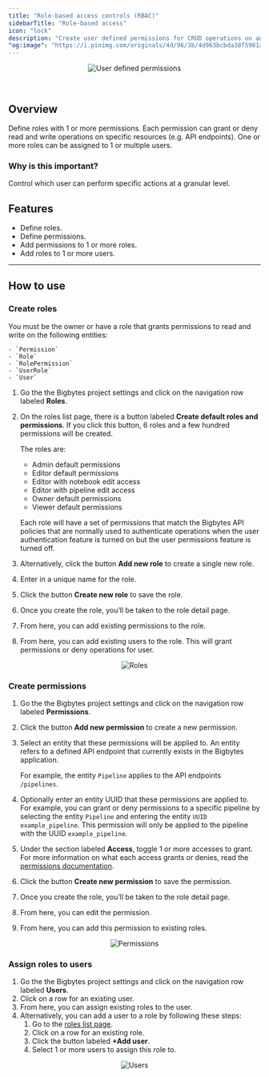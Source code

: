 ```yaml
---
title: "Role-based access controls (RBAC)"
sidebarTitle: "Role-based access"
icon: "lock"
description: "Create user defined permissions for CRUD operations on any action or user experience. Add permissions to roles and add roles to users."
"og:image": "https://i.pinimg.com/originals/4d/96/3b/4d963bcbda38f5981a3c83b8f99933ae.gif"
---
```



<Frame>
    <p align="center">
    <img
        alt="User defined permissions"
        src="https://i.pinimg.com/originals/4d/96/3b/4d963bcbda38f5981a3c83b8f99933ae.gif"
    />
    </p>
</Frame>

<br />

## Overview

Define roles with 1 or more permissions.
Each permission can grant or deny read and write operations on
specific resources (e.g. API endpoints).
One or more roles can be assigned to 1 or multiple users.

### Why is this important?

Control which user can perform specific actions at a granular level.

## Features

<ProOnly source="permissions" />

- Define roles.
- Define permissions.
- Add permissions to 1 or more roles.
- Add roles to 1 or more users.

---

## How to use

### Create roles

<Note>
    You must be the owner or have a role that grants permissions to read and write on the following
    entities:

    - `Permission`
    - `Role`
    - `RolePermission`
    - `UserRole`
    - `User`
</Note>

1. Go the the Bigbytes project settings and click on the navigation row labeled <b>Roles</b>.
1. On the roles list page, there is a button labeled <b>Create default roles and permissions</b>.
    If you click this button, 6 roles and a few hundred permissions will be created.

    The roles are:

    - Admin default permissions
    - Editor default permissions
    - Editor with notebook edit access
    - Editor with pipeline edit access
    - Owner default permissions
    - Viewer default permissions

    Each role will have a set of permissions that match the Bigbytes API policies that are normally
    used to authenticate operations when the user authentication feature is turned on but
    the user permissions feature is turned off.
1. Alternatively, click the button <b>Add new role</b> to create a single new role.
1. Enter in a unique name for the role.
1. Click the button <b>Create new role</b> to save the role.
1. Once you create the role, you’ll be taken to the role detail page.
1. From here, you can add existing permissions to the role.
1. From here, you can add existing users to the role. This will grant permissions or
    deny operations for user.

<Frame>
    <p align="center">
    <img
        alt="Roles"
        src="https://github.com/digitranslab/assets/blob/main/authentication/permissions/roles-detail.png?raw=true"
    />
    </p>
</Frame>

### Create permissions

1. Go the the Bigbytes project settings and click on the navigation row labeled <b>Permissions</b>.
1. Click the button <b>Add new permission</b> to create a new permission.
1. Select an entity that these permissions will be applied to.
    An entity refers to a defined API endpoint that currently exists in the Bigbytes application.

    For example, the entity `Pipeline` applies to the API endpoints `/pipelines`.
1. Optionally enter an entity UUID that these permissions are applied to.
    For example, you can grant or deny permissions to a specific pipeline by selecting the entity
    `Pipeline` and entering the entity `UUID` `example_pipeline`.
    This permission will only be applied to the pipeline with the UUID `example_pipeline`.
1. Under the section labeled <b>Access</b>, toggle 1 or more accesses to grant.
    For more information on what each access grants or denies,
    read the [permissions documentation](/authentication/permissions/permissions).
1. Click the button <b>Create new permission</b> to save the permission.
1. Once you create the role, you’ll be taken to the role detail page.
1. From here, you can edit the permission.
1. From here, you can add this permission to existing roles.

<Frame>
    <p align="center">
    <img
        alt="Permissions"
        src="https://github.com/digitranslab/assets/blob/main/authentication/permissions/permissions-detail.png?raw=true"
    />
    </p>
</Frame>

### Assign roles to users

1. Go the the Bigbytes project settings and click on the navigation row labeled <b>Users</b>.
1. Click on a row for an existing user.
1. From here, you can assign existing roles to the user.
1. Alternatively, you can add a user to a role by following these steps:
    1. Go to the [roles list page](http://localhost:6789/settings/workspace/roles).
    1. Click on a row for an existing role.
    1. Click the button labeled <b>+Add user</b>.
    1. Select 1 or more users to assign this role to.

<Frame>
    <p align="center">
    <img
        alt="Users"
        src="https://github.com/digitranslab/assets/blob/main/authentication/permissions/users-detail.png?raw=true"
    />
    </p>
</Frame>
